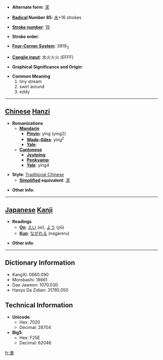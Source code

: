 * '''Alternate form''': [[潆]]

* '''[[Wiktionary:Chinese radical index| Radical]] Number 85''': [[Wiktionary:Chinese radical index 水|水]]+16 strokes

* '''[[Wiktionary:Chinese total strokes index|Stroke number]]''': [[Wiktionary:Chinese total strokes index 19|19]]

* '''Stroke order''': 

* '''[[Wiktionary:Chinese four corner index|Four-Corner System]]''': 3919<sub>3</sub>

* '''[[Wiktionary:Chinese Cangjie index|Cangjie input]]''': 水火火火 (EFFF)

* '''Graphical Significance and Origin''': 

* '''Common Meaning'''
*#tiny stream
*# swirl around
*# eddy


----

== [[Chinese]] [[Hanzi]] ==

* '''Romanizations'''
** '''[[Mandarin]]'''
*** '''[[Pinyin]]''': yíng (ying2)
*** '''[[Wade-Giles]]''': ying<sup>2</sup>
*** '''[[Yale]]''': 
** '''[[Cantonese]]'''
*** '''[[Jyutping]]''':
*** '''[[Penkyamp]]''': 
*** '''[[Yale]]''': ying4

* '''Style''': [[Traditional Chinese]] 
** '''[[Simplified Chinese|Simplified]] equivalent''': [[潆]]

* '''Other info''': 

----

== [[Japanese]] [[Kanji]] ==

* '''Readings'''
** '''[[On]]''': [[えい]] (ei), [[よう]] (yō)
** '''[[Kun]]''': [[ながれる]] (nagareru)

* '''Other info''':  

----

== Dictionary Information ==

* KangXi: 0660.090
* Morobashi: 18661
* Dae Jaweon: 1070.030
* Hanyu Da Zidian: 31785.050

== Technical Information ==

* '''Unicode''':
** Hex: 7020
** Decimal: 28704
* '''Big5''':
** Hex: F25E
** Decimal: 62046

[[fr:瀠]]